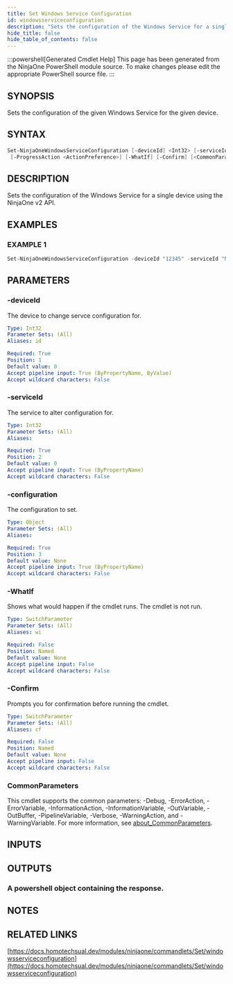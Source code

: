 ```yaml
---
title: Set Windows Service Configuration
id: windowsserviceconfiguration
description: "Sets the configuration of the Windows Service for a single device using the NinjaOne v2 API."
hide_title: false
hide_table_of_contents: false
---
```


:::powershell[Generated Cmdlet Help]
This page has been generated from the NinjaOne PowerShell module source. To make changes please edit the appropriate PowerShell source file.
:::

## SYNOPSIS

Sets the configuration of the given Windows Service for the given device.

## SYNTAX

```powershell
Set-NinjaOneWindowsServiceConfiguration [-deviceId] <Int32> [-serviceId] <Int32> [-configuration] <Object>
 [-ProgressAction <ActionPreference>] [-WhatIf] [-Confirm] [<CommonParameters>]
```

## DESCRIPTION

Sets the configuration of the Windows Service for a single device using the NinjaOne v2 API.

## EXAMPLES

### EXAMPLE 1

```powershell
Set-NinjaOneWindowsServiceConfiguration -deviceId "12345" -serviceId "NinjaRMMAgent" -Configuration @{ startType = "AUTO_START"; userName = "LocalSystem" }
```

## PARAMETERS

### -deviceId

The device to change servce configuration for.

```yaml
Type: Int32
Parameter Sets: (All)
Aliases: id

Required: True
Position: 1
Default value: 0
Accept pipeline input: True (ByPropertyName, ByValue)
Accept wildcard characters: False
```

### -serviceId

The service to alter configuration for.

```yaml
Type: Int32
Parameter Sets: (All)
Aliases:

Required: True
Position: 2
Default value: 0
Accept pipeline input: True (ByPropertyName)
Accept wildcard characters: False
```

### -configuration

The configuration to set.

```yaml
Type: Object
Parameter Sets: (All)
Aliases:

Required: True
Position: 3
Default value: None
Accept pipeline input: True (ByPropertyName)
Accept wildcard characters: False
```

### -WhatIf

Shows what would happen if the cmdlet runs.
The cmdlet is not run.

```yaml
Type: SwitchParameter
Parameter Sets: (All)
Aliases: wi

Required: False
Position: Named
Default value: None
Accept pipeline input: False
Accept wildcard characters: False
```

### -Confirm

Prompts you for confirmation before running the cmdlet.

```yaml
Type: SwitchParameter
Parameter Sets: (All)
Aliases: cf

Required: False
Position: Named
Default value: None
Accept pipeline input: False
Accept wildcard characters: False
```

### CommonParameters

This cmdlet supports the common parameters: -Debug, -ErrorAction, -ErrorVariable, -InformationAction, -InformationVariable, -OutVariable, -OutBuffer, -PipelineVariable, -Verbose, -WarningAction, and -WarningVariable. For more information, see [about_CommonParameters](http://go.microsoft.com/fwlink/?LinkID=113216).

## INPUTS


## OUTPUTS

### A powershell object containing the response.

## NOTES

## RELATED LINKS

[https://docs.homotechsual.dev/modules/ninjaone/commandlets/Set/windowsserviceconfiguration](https://docs.homotechsual.dev/modules/ninjaone/commandlets/Set/windowsserviceconfiguration)
